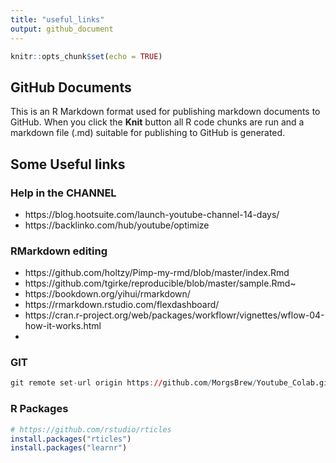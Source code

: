 ```yaml
---
title: "useful_links"
output: github_document
---
```


```r
knitr::opts_chunk$set(echo = TRUE)
```

## GitHub Documents

This is an R Markdown format used for publishing markdown documents to GitHub. When you click the **Knit** button all R code chunks are run and a markdown file (.md) suitable for publishing to GitHub is generated.

## Some Useful links

### Help in the CHANNEL

* https://blog.hootsuite.com/launch-youtube-channel-14-days/ 
* https://backlinko.com/hub/youtube/optimize

### RMarkdown editing

* https://github.com/holtzy/Pimp-my-rmd/blob/master/index.Rmd
* https://github.com/tgirke/reproducible/blob/master/sample.Rmd~
* https://bookdown.org/yihui/rmarkdown/
* https://rmarkdown.rstudio.com/flexdashboard/
* https://cran.r-project.org/web/packages/workflowr/vignettes/wflow-04-how-it-works.html
* 

### GIT

```r
git remote set-url origin https://github.com/MorgsBrew/Youtube_Colab.git
```


### R Packages 

```r
# https://github.com/rstudio/rticles
install.packages("rticles")
install.packages("learnr")
```


